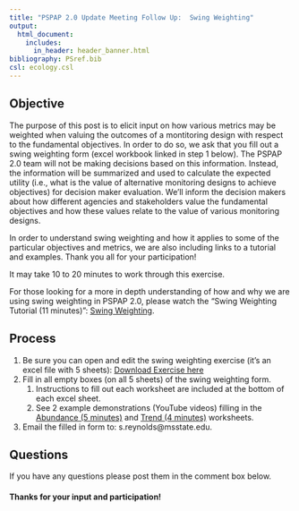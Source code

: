 ---
title: "PSPAP 2.0 Update Meeting Follow Up:  Swing Weighting"
output: 
  html_document:
    includes:
      in_header: header_banner.html 
bibliography: PSref.bib
csl: ecology.csl  
---
  
<!--
rmarkdown::render_site("2018-02-11-swing-weighting.Rmd")# build website
-->


## Objective

The purpose of this post is to elicit input on how various metrics may 
be weighted when valuing the outcomes of a montitoring design with 
respect to the fundamental objectives. In order to do so, we ask that 
you fill out a swing weighting form (excel workbook linked in step 1 
below). The PSPAP 2.0 team will not be making decisions based on this 
information. Instead, the information will be summarized and used to 
calculate the expected utility (i.e., what is the value of alternative 
monitoring designs to achieve objectives) for decision maker evaluation. 
We'll inform the decision makers about how different agencies and 
stakeholders value the fundamental objectives and how these values 
relate to the value of various monitoring designs. 



In order to understand swing weighting and how it applies to some of the 
particular objectives and metrics, we are also including links to a 
tutorial and examples. Thank you all for your participation!

It may take 10 to 20 minutes to work through this exercise. 
 
For those looking for a more in depth understanding of how and why we 
are using swing weighting in PSPAP 2.0, please watch the "Swing 
Weighting Tutorial (11 minutes)": [Swing 
Weighting](https://www.youtube.com/watch?v=v2nVRkpmWQY). 


## Process
1. Be sure you can open and edit the swing weighting exercise (it's an excel file with 5 sheets): [Download Exercise here](swing-weighting-exercise-draft.xlsx) 
2. Fill in all empty boxes (on all 5 sheets) of the swing weighting form. 
    1. Instructions to fill out each worksheet are included at the bottom of each excel sheet.
    2. See 2 example demonstrations (YouTube videos) filling in the [Abundance (5 minutes)](https://www.youtube.com/watch?v=UKX0Uw7Ta0A) and [Trend (4 minutes)](https://www.youtube.com/watch?v=LPbdE_dK1vk) worksheets. 3. Email the filled in form to: s.reynolds@msstate.edu. 


## Questions
If you have any questions please post them in the comment box below. 


#### Thanks for your input and participation!

<!--
## Videos
### Swing Weighting
<iframe width="560" height="315" src="https://www.youtube.com/watch?v=57XeTdCEH7E" frameborder="0" allowfullscreen></iframe>

### Abundance
<iframe width="560" height="315" src="https://www.youtube.com/watch?v=UKX0Uw7Ta0A" frameborder="0" allowfullscreen></iframe>

### Trend
<iframe width="560" height="315" src="https://www.youtube.com/watch?v=LPbdE_dK1vk" frameborder="0" allowfullscreen></iframe>
-->

  
